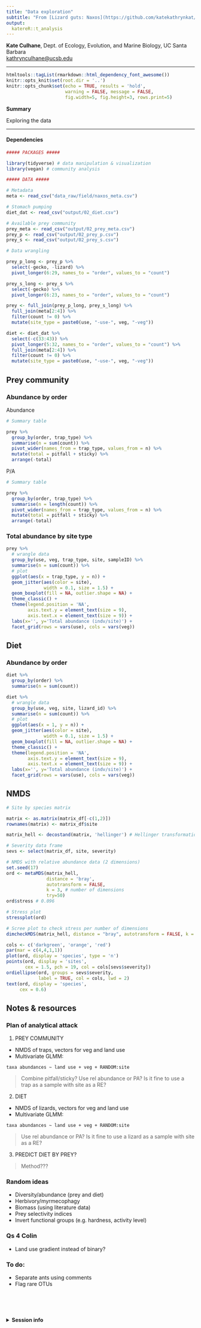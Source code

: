 ```yaml
---
title: "Data exploration"
subtitle: "From [Lizard guts: Naxos](https://github.com/katekathrynkat/lizard-guts-naxos)"
output:
  katereR::t_analysis
---
```


**Kate Culhane**, Dept. of Ecology, Evolution, and Marine Biology, UC Santa Barbara  
[kathrynculhane@ucsb.edu](kathrynculhane@ucsb.edu)
[<i class="fa fa-github"></i>](https://github.com/katekathrynkat/)
[<i class="fa fa-twitter"></i>](https://twitter.com/katekathrynkat/)

***

```r
htmltools::tagList(rmarkdown::html_dependency_font_awesome())
knitr::opts_knit$set(root.dir = '..')
knitr::opts_chunk$set(echo = TRUE, results = 'hold',
                      warning = FALSE, message = FALSE,
                      fig.width=5, fig.height=3, rows.print=5)
```

<div class = "summary">

**Summary**

Exploring the data

</div>

***

#### Dependencies

```r

##### PACKAGES #####

library(tidyverse) # data manipulation & visualization
library(vegan) # community analysis

##### DATA #####

# Metadata
meta <- read_csv("data_raw/field/naxos_meta.csv")

# Stomach pumping
diet_dat <- read_csv("output/02_diet.csv")

# Available prey community
prey_meta <- read_csv("output/02_prey_meta.csv")
prey_p <- read_csv("output/02_prey_p.csv")
prey_s <- read_csv("output/02_prey_s.csv")

```

```r

# Data wrangling

prey_p_long <- prey_p %>% 
  select(-gecko, -lizard) %>% 
  pivot_longer(6:29, names_to = "order", values_to = "count")

prey_s_long <- prey_s %>% 
  select(-gecko) %>% 
  pivot_longer(6:23, names_to = "order", values_to = "count")

prey <- full_join(prey_p_long, prey_s_long) %>% 
  full_join(meta[2:4]) %>% 
  filter(count != 0) %>% 
  mutate(site_type = paste0(use, "-use-", veg, "-veg"))

diet <- diet_dat %>% 
  select(-c(33:43)) %>% 
  pivot_longer(5:32, names_to = "order", values_to = "count") %>% 
  full_join(meta[2:4]) %>% 
  filter(count != 0) %>% 
  mutate(site_type = paste0(use, "-use-", veg, "-veg"))

```

## Prey community

### Abundance by order

Abundance

```r

# Summary table

prey %>% 
  group_by(order, trap_type) %>% 
  summarise(n = sum(count)) %>% 
  pivot_wider(names_from = trap_type, values_from = n) %>% 
  mutate(total = pitfall + sticky) %>% 
  arrange(-total)

```

P/A

```r

# Summary table

prey %>% 
  group_by(order, trap_type) %>% 
  summarise(n = length(count)) %>% 
  pivot_wider(names_from = trap_type, values_from = n) %>% 
  mutate(total = pitfall + sticky) %>% 
  arrange(-total)

```

### Total abundance by site type

```r

prey %>% 
  # wrangle data
  group_by(use, veg, trap_type, site, sampleID) %>% 
  summarise(n = sum(count)) %>% 
  # plot
  ggplot(aes(x = trap_type, y = n)) +
  geom_jitter(aes(color = site),
              width = 0.1, size = 1.5) +
  geom_boxplot(fill = NA, outlier.shape = NA) +
  theme_classic() +
  theme(legend.position = 'NA',
        axis.text.y = element_text(size = 9),
        axis.text.x = element_text(size = 9)) +
  labs(x='', y='Total abundance (indv/site)') +
  facet_grid(rows = vars(use), cols = vars(veg))

```

## Diet

### Abundance by order

```r

diet %>% 
  group_by(order) %>% 
  summarise(n = sum(count))

```

```r

diet %>% 
  # wrangle data
  group_by(use, veg, site, lizard_id) %>% 
  summarise(n = sum(count)) %>% 
  # plot
  ggplot(aes(x = 1, y = n)) +
  geom_jitter(aes(color = site),
              width = 0.1, size = 1.5) +
  geom_boxplot(fill = NA, outlier.shape = NA) +
  theme_classic() +
  theme(legend.position = 'NA',
        axis.text.y = element_text(size = 9),
        axis.text.x = element_text(size = 9)) +
  labs(x='', y='Total abundance (indv/site)') +
  facet_grid(rows = vars(use), cols = vars(veg))

```


## NMDS

```r

# Site by species matrix

matrix <- as.matrix(matrix_df[-c(1,2)])
rownames(matrix) <- matrix_df$site

matrix_hell <- decostand(matrix, 'hellinger') # Hellinger transformation

# Severity data frame
sevs <- select(matrix_df, site, severity)

```

```r

# NMDS with relative abundance data (2 dimensions)
set.seed(17)
ord <- metaMDS(matrix_hell,
               distance = 'bray',
               autotransform = FALSE,
               k = 3, # number of dimensions
               try=50)
ord$stress # 0.096

```

```r

# Stress plot
stressplot(ord)

# Scree plot to check stress per number of dimensions
dimcheckMDS(matrix_hell, distance = "bray", autotransform = FALSE, k = 10, trymax = 20)

```
    
```r

cols <- c('darkgreen', 'orange', 'red')
par(mar = c(4,4,1,1))
plot(ord, display = 'species', type = 'n')
points(ord, display = 'sites',
       cex = 1.5, pch = 19, col = cols[sevs$severity])
ordiellipse(ord, groups = sevs$severity,
            label = TRUE, col = cols, lwd = 2)
text(ord, display = 'species',
     cex = 0.6)

```

## Notes & resources

### Plan of analytical attack

1. PREY COMMUNITY

- NMDS of traps, vectors for veg and land use
- Multivariate GLMM:

`taxa abundances ~ land use + veg + RANDOM:site`

> Combine pitfall/sticky?
> Use rel abundance or PA?
> Is it fine to use a trap as a sample with site as a RE?

2. DIET

- NMDS of lizards, vectors for veg and land use
- Multivariate GLMM:

`taxa abundances ~ land use + veg + RANDOM:site`

> Use rel abundance or PA?
> Is it fine to use a lizard as a sample with site as a RE?

3. PREDICT DIET BY PREY?

> Method???

### Random ideas

- Diversity/abundance (prey and diet)
- Herbivory/myrmecophagy
- Biomass (using literature data)
- Prey selectivity indices
- Invert functional groups (e.g. hardness, activity level)

### Qs 4 Colin

- Land use gradient instead of binary?

### To do: 

- Separate ants using comments
- Flag rare OTUs

<br>
<br>
<br>

<details><summary>**Session info**</summary>
```r
devtools::session_info()
```
</details>

